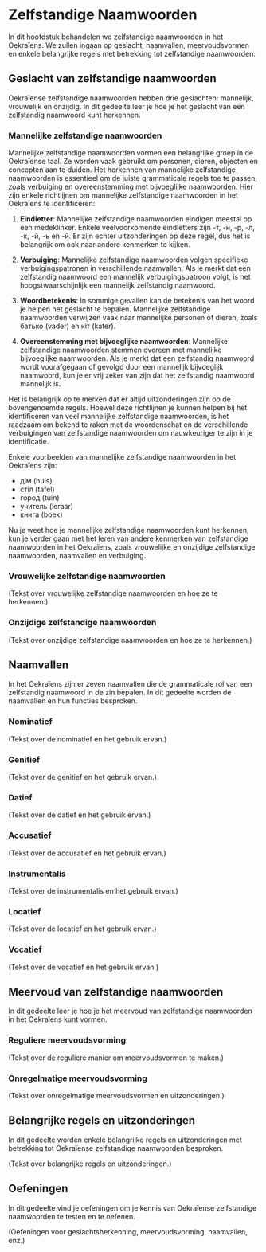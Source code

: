 # Zelfstandige Naamwoorden {#sec-zelfstandige-naamwoorden}

In dit hoofdstuk behandelen we zelfstandige naamwoorden in het Oekraïens. We zullen ingaan op geslacht, naamvallen, meervoudsvormen en enkele belangrijke regels met betrekking tot zelfstandige naamwoorden.

## Geslacht van zelfstandige naamwoorden

Oekraïense zelfstandige naamwoorden hebben drie geslachten: mannelijk, vrouwelijk en onzijdig. In dit gedeelte leer je hoe je het geslacht van een zelfstandig naamwoord kunt herkennen.

### Mannelijke zelfstandige naamwoorden

Mannelijke zelfstandige naamwoorden vormen een belangrijke groep in de Oekraïense taal. Ze worden vaak gebruikt om personen, dieren, objecten en concepten aan te duiden. Het herkennen van mannelijke zelfstandige naamwoorden is essentieel om de juiste grammaticale regels toe te passen, zoals verbuiging en overeenstemming met bijvoeglijke naamwoorden. Hier zijn enkele richtlijnen om mannelijke zelfstandige naamwoorden in het Oekraïens te identificeren:

1. **Eindletter**: Mannelijke zelfstandige naamwoorden eindigen meestal op een medeklinker. Enkele veelvoorkomende eindletters zijn -т, -н, -р, -л, -к, -й, -ь en -й. Er zijn echter uitzonderingen op deze regel, dus het is belangrijk om ook naar andere kenmerken te kijken.

2. **Verbuiging**: Mannelijke zelfstandige naamwoorden volgen specifieke verbuigingspatronen in verschillende naamvallen. Als je merkt dat een zelfstandig naamwoord een mannelijk verbuigingspatroon volgt, is het hoogstwaarschijnlijk een mannelijk zelfstandig naamwoord.

3. **Woordbetekenis**: In sommige gevallen kan de betekenis van het woord je helpen het geslacht te bepalen. Mannelijke zelfstandige naamwoorden verwijzen vaak naar mannelijke personen of dieren, zoals батько (vader) en кіт (kater).

4. **Overeenstemming met bijvoeglijke naamwoorden**: Mannelijke zelfstandige naamwoorden stemmen overeen met mannelijke bijvoeglijke naamwoorden. Als je merkt dat een zelfstandig naamwoord wordt voorafgegaan of gevolgd door een mannelijk bijvoeglijk naamwoord, kun je er vrij zeker van zijn dat het zelfstandig naamwoord mannelijk is.

Het is belangrijk op te merken dat er altijd uitzonderingen zijn op de bovengenoemde regels. Hoewel deze richtlijnen je kunnen helpen bij het identificeren van veel mannelijke zelfstandige naamwoorden, is het raadzaam om bekend te raken met de woordenschat en de verschillende verbuigingen van zelfstandige naamwoorden om nauwkeuriger te zijn in je identificatie.

Enkele voorbeelden van mannelijke zelfstandige naamwoorden in het Oekraïens zijn:

- дім (huis)
- стіл (tafel)
- город (tuin)
- учитель (leraar)
- книга (boek)

Nu je weet hoe je mannelijke zelfstandige naamwoorden kunt herkennen, kun je verder gaan met het leren van andere kenmerken van zelfstandige naamwoorden in het Oekraïens, zoals vrouwelijke en onzijdige zelfstandige naamwoorden, naamvallen en verbuiging.


### Vrouwelijke zelfstandige naamwoorden

(Tekst over vrouwelijke zelfstandige naamwoorden en hoe ze te herkennen.)

### Onzijdige zelfstandige naamwoorden

(Tekst over onzijdige zelfstandige naamwoorden en hoe ze te herkennen.)

## Naamvallen

In het Oekraïens zijn er zeven naamvallen die de grammaticale rol van een zelfstandig naamwoord in de zin bepalen. In dit gedeelte worden de naamvallen en hun functies besproken.

### Nominatief

(Tekst over de nominatief en het gebruik ervan.)

### Genitief

(Tekst over de genitief en het gebruik ervan.)

### Datief

(Tekst over de datief en het gebruik ervan.)

### Accusatief

(Tekst over de accusatief en het gebruik ervan.)

### Instrumentalis

(Tekst over de instrumentalis en het gebruik ervan.)

### Locatief

(Tekst over de locatief en het gebruik ervan.)

### Vocatief

(Tekst over de vocatief en het gebruik ervan.)

## Meervoud van zelfstandige naamwoorden

In dit gedeelte leer je hoe je het meervoud van zelfstandige naamwoorden in het Oekraïens kunt vormen.

### Reguliere meervoudsvorming

(Tekst over de reguliere manier om meervoudsvormen te maken.)

### Onregelmatige meervoudsvorming

(Tekst over onregelmatige meervoudsvormen en uitzonderingen.)

## Belangrijke regels en uitzonderingen

In dit gedeelte worden enkele belangrijke regels en uitzonderingen met betrekking tot Oekraïense zelfstandige naamwoorden besproken.

(Tekst over belangrijke regels en uitzonderingen.)

## Oefeningen

In dit gedeelte vind je oefeningen om je kennis van Oekraïense zelfstandige naamwoorden te testen en te oefenen.

(Oefeningen voor geslachtsherkenning, meervoudsvorming, naamvallen, enz.)
